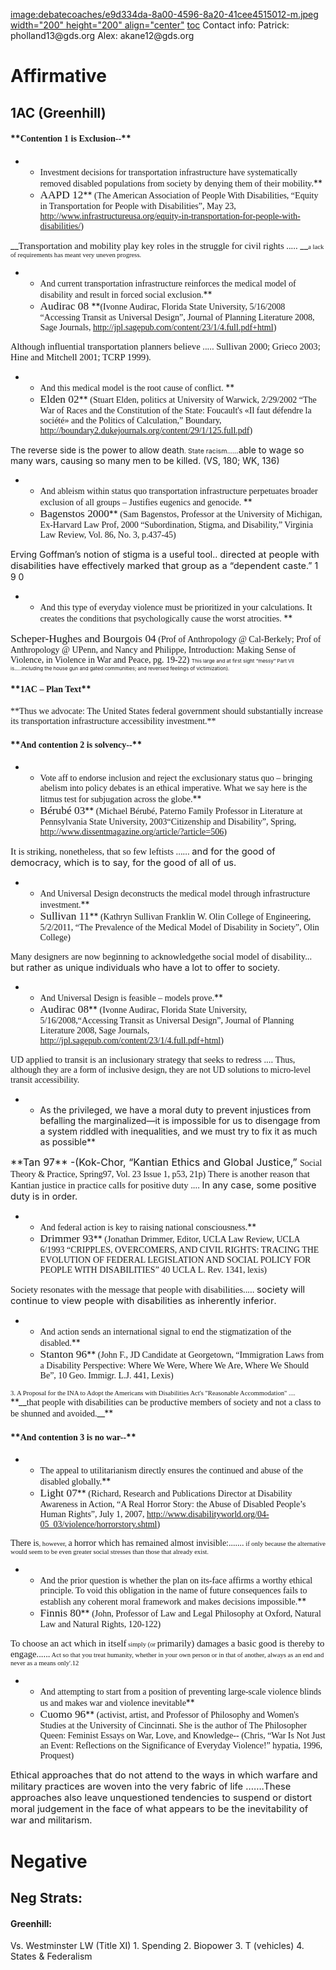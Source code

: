 [[image:debatecoaches/e9d334da-8a00-4596-8a20-41cee4515012-m.jpeg width="200" height="200" align="center"]]
[[toc]]
Contact info:
Patrick: pholland13@gds.org
Alex: akane12@gds.org
=Affirmative= 
==1AC (Greenhill)== 
====**<span style="font-family: 'Times New Roman';">Contention 1 is Exclusion--</span>**==== 

**<span style="font-family: 'Times New Roman';">Investment decisions for transportation infrastructure have systematically removed disabled populations from society by denying them of their mobility.</span>**
**<span style="font-family: 'Times New Roman'; font-size: 13pt;">AAPD 12</span>**<span style="font-family: 'Times New Roman';"> (The American Association of People With Disabilities, “Equity in Transportation for People with Disabilities”, May 23, http://www.infrastructureusa.org/equity-in-transportation-for-people-with-disabilities/)</span>
__<span style="font-family: 'Times New Roman'; font-size: 11pt;">Transportation and mobility play key roles in the struggle for civil rights ..... </span>__<span style="font-family: 'Times New Roman'; font-size: 8pt;">a lack of requirements has meant very uneven progress.</span>

**<span style="font-family: 'Times New Roman';">And current transportation infrastructure reinforces the medical model of disability and result in forced social exclusion.</span>**
**<span style="font-family: 'Times New Roman'; font-size: 13pt;">Audirac 08 </span>**<span style="font-family: 'Times New Roman';">(Ivonne Audirac, Florida State University, 5/16/2008 “Accessing Transit as Universal Design”, Journal of Planning Literature 2008, Sage Journals, http://jpl.sagepub.com/content/23/1/4.full.pdf+html)</span>
<span style="font-family: Calibri; font-size: 11pt;">Although influential transportation planners believe ..... Sullivan 2000; Grieco 2003; Hine and Mitchell 2001; TCRP 1999).</span>


**<span style="font-family: 'Times New Roman';">And this medical model is the root cause of conflict. </span>**
**<span style="font-family: 'Times New Roman'; font-size: 13pt;">Elden 02</span>**<span style="font-family: 'Times New Roman';"> (Stuart Elden, politics at University of Warwick, 2/29/2002 “The War of Races and the Constitution of the State: Foucault's «Il faut défendre la société» and the Politics of Calculation,” Boundary, [[http://boundary2.dukejournals.org/content/29/1/125.full.pdf]])</span>
<span style="font-size: 10pt;">The reverse side is the power to allow death</span><span style="font-size: 8pt;">. State racism......</span>able to wage so many wars, causing so many men to be killed. (VS, 180; WK, 136)

**<span style="font-family: 'Times New Roman';">And ableism within status quo transportation infrastructure perpetuates broader exclusion of all groups – Justifies eugenics and genocide. </span>**
**<span style="font-family: 'Times New Roman'; font-size: 13pt;">Bagenstos 2000</span>**<span style="font-family: 'Times New Roman';"> (Sam Bagenstos, Professor at the University of Michigan, Ex-Harvard Law Prof, 2000 “Subordination, Stigma, and Disability,” Virginia Law Review, Vol. 86, No. 3, p.437-45)</span>
Erving Goffman’s notion of stigma is a useful tool..<span style="font-size: 11pt;"> directed at people with disabilities have</span> effectively <span style="font-size: 11pt;">marked that group as a “dependent caste</span>.” 1 9 0

**<span style="font-family: 'Times New Roman';">And this type of everyday violence must be prioritized in your calculations. It creates the conditions that psychologically cause the worst atrocities. </span>**
<span style="font-family: 'Times New Roman'; font-size: 13pt;">Scheper-Hughes and Bourgois 04</span><span style="font-family: 'Times New Roman';"> (Prof of Anthropology @ Cal-Berkely; Prof of Anthropology @ UPenn, and Nancy and Philippe, Introduction: Making Sense of Violence, in Violence in War and Peace, pg. 19-22) </span>
<span style="font-size: 6pt;">This large and at first sight “messy” Part VII is.....including the house gun and gated communities; and reversed feelings of victimization).</span>

====**<span style="font-family: 'Times New Roman';">1AC – Plan Text</span>**==== 
<span style="font-family: 'Times New Roman';">**Thus we advocate: The United States federal government should substantially increase its transportation infrastructure accessibility investment.** </span>

====**<span style="font-family: 'Times New Roman';">And contention 2 is solvency--</span>**==== 
**<span style="font-family: 'Times New Roman';">Vote aff to endorse inclusion and reject the exclusionary status quo – bringing abelism into policy debates is an ethical imperative. What we say here is the litmus test for subjugation across the globe.</span>**
**<span style="font-family: 'Times New Roman'; font-size: 13pt;">Bérubé 03</span>**<span style="font-family: 'Times New Roman';"> (Michael Bérubé, Paterno Family Professor in Literature at Pennsylvania State University, 2003“Citizenship and Disability”, Spring, [[http://www.dissentmagazine.org/article/?article=506]])</span>
<span style="font-family: Calibri; font-size: 11pt;">It is striking, nonetheless, that so few leftists ...... </span><span style="font-size: 11pt;">and for the good of democracy, which is to say, for the good of all of us.</span>

**<span style="font-family: 'Times New Roman';">And Universal Design deconstructs the medical model through infrastructure investment.</span>**
**<span style="font-family: 'Times New Roman'; font-size: 13pt;">Sullivan 11</span>**<span style="font-family: 'Times New Roman';"> (Kathryn Sullivan Franklin W. Olin College of Engineering, 5/2/2011, “The Prevalence of the Medical Model of Disability in Society”, Olin College)</span>
<span style="font-family: Calibri; font-size: 11pt;">Many designers are now beginning to acknowledge</span><span class="StyleBoldUnderline" style="font-family: Calibri; font-size: 11pt;">the social model of disability... </span>but rather as unique individuals who have a lot to offer to society.



**<span style="font-family: 'Times New Roman';">And Universal Design is feasible – models prove.</span>**
**<span style="font-family: 'Times New Roman'; font-size: 13pt;">Audirac 08</span>**<span style="font-family: 'Times New Roman';"> (Ivonne Audirac, Florida State University, 5/16/2008,“Accessing Transit as Universal Design”, Journal of Planning Literature 2008, Sage Journals, http://jpl.sagepub.com/content/23/1/4.full.pdf+html)</span>
<span style="font-family: 'Times New Roman'; font-size: 11pt;">UD applied to transit </span><span class="StyleBoldUnderline" style="font-family: 'Times New Roman'; font-size: 11pt;">is an inclusionary strategy that seeks to redress .... </span><span style="font-family: 'Times New Roman';">Thus, although they are a form of inclusive design, they are not UD solutions to micro-level transit accessibility.</span>


**<span class="tagChar">As the privileged, we have a moral duty to prevent injustices from befalling the marginalized—it is impossible for us to disengage from a system riddled with inequalities, and we must try to fix it as much as possible</span>**
<span style="font-size: 12pt;">**Tan 97** -(Kok-Chor, “Kantian Ethics and Global Justice,” </span><span style="font-family: 'Times New Roman';">Social Theory & Practice, Spring97, Vol. 23 Issue 1, p53, 21p)</span>
<span style="font-family: Calibri; font-size: 11pt;">There is another reason that Kantian justice in practice calls for positive duty .... </span><span style="font-size: 11pt;">In any case, some positive duty is in order.</span>


**<span style="font-family: 'Times New Roman';">And federal action is key to raising national consciousness.</span>**
**<span style="font-family: 'Times New Roman'; font-size: 13pt;">Drimmer 93</span>**<span style="font-family: 'Times New Roman';"> (Jonathan Drimmer, Editor, UCLA Law Review, UCLA 6/1993 “CRIPPLES, OVERCOMERS, AND CIVIL RIGHTS: TRACING THE EVOLUTION OF FEDERAL LEGISLATION AND SOCIAL POLICY FOR PEOPLE WITH DISABILITIES” 40 UCLA L. Rev. 1341, lexis)</span>
<span style="font-family: Calibri; font-size: 11pt;">Society resonates with the message that people with disabilities..... </span><span style="font-size: 11pt;">society will continue to view people with disabilities as inherently inferior</span>.

**<span style="font-family: 'Times New Roman';">And action sends an international signal to end the stigmatization of the disabled.</span>**
**<span style="font-family: 'Times New Roman'; font-size: 13pt;">Stanton 96</span>**<span style="font-family: 'Times New Roman';"> (John F., JD Candidate at Georgetown, “Immigration Laws from a Disability Perspective: Where We Were, Where We Are, Where We Should Be”, 10 Geo. Immigr. L.J. 441, Lexis)</span>
<span style="font-family: 'Times New Roman'; font-size: 8pt;">3. A Proposal for the INA to Adopt the Americans with Disabilities Act's "Reasonable Accommodation" .... </span>**__<span style="font-family: 'Times New Roman';">that people with disabilities can be productive members of society and not a class to be shunned and avoided.</span>__**

====**<span style="font-family: 'Times New Roman';">And contention 3 is no war--</span>**==== 
**<span style="font-family: 'Times New Roman';">The appeal to utilitarianism directly ensures the continued and abuse of the disabled globally.</span>**
**<span style="font-family: 'Times New Roman'; font-size: 13pt;">Light 07</span>**<span style="font-family: 'Times New Roman';"> (Richard, Research and Publications Director at Disability Awareness in Action, “A Real Horror Story: the Abuse of Disabled People’s Human Rights”, July 1, 2007, http://www.disabilityworld.org/04-05_03/violence/horrorstory.shtml)</span>
<span style="font-family: 'Times New Roman';">There is</span><span style="font-family: 'Times New Roman'; font-size: 8pt;">, however, </span><span style="font-family: 'Times New Roman';">a horror which has remained almost invisible:.......</span><span style="font-family: 'Times New Roman'; font-size: 8pt;"> if only because the alternative would seem to be even greater social stresses than those that already exist.</span>

**<span style="font-family: 'Times New Roman';">And the prior question is whether the plan on its-face affirms a worthy ethical principle. To void this obligation in the name of future consequences fails to establish any coherent moral framework and makes decisions impossible.</span>**
**<span style="font-family: 'Times New Roman'; font-size: 13pt;">Finnis 80</span>**<span style="font-family: 'Times New Roman';"> (John, Professor of Law and Legal Philosophy at Oxford, Natural Law and Natural Rights, 120-122)</span>
<span style="font-family: 'Times New Roman'; font-size: 11pt;">To choose an act which in itself</span><span style="font-family: 'Times New Roman'; font-size: 8pt;"> simply (or </span><span style="font-family: 'Times New Roman'; font-size: 11pt;">primarily) damages a basic good is thereby to engage......</span><span style="font-family: 'Times New Roman'; font-size: 8pt;"> Act so that you treat humanity, whether in your own person or in that of another, always as an end and never as a means only'.12</span>

**<span style="font-family: 'Times New Roman';">And attempting to start from a position of preventing large-scale violence blinds us and makes war and violence inevitable</span>**
**<span style="font-family: 'Times New Roman'; font-size: 13pt;">Cuomo 96</span>**<span style="font-family: 'Times New Roman';"> (activist, artist, and Professor of Philosophy and Women's Studies at the University of Cincinnati. She is the author of The Philosopher Queen: Feminist Essays on War, Love, and Knowledge-- (Chris, “War Is Not Just an Event: Reflections on the Significance of Everyday Violence!” hypatia, 1996, Proquest)</span>
<span style="font-size: 11pt;">Ethical approaches that do not attend to the ways in which warfare and military practices are woven into the very fabric of life .......These approaches also leave unquestioned tendencies to suspend or distort moral judgement in the face of what appears to be the inevitability of war and militarism.</span>





=Negative= 

==Neg Strats:== 
====Greenhill:==== 
Vs. Westminster LW (Title XI)
1. Spending
2. Biopower
3. T (vehicles)
4. States & Federalism